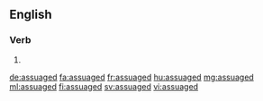 ==English==

===Verb===
{{head|en|verb form}}

# {{en-past of|assuage}}

[[de:assuaged]]
[[fa:assuaged]]
[[fr:assuaged]]
[[hu:assuaged]]
[[mg:assuaged]]
[[ml:assuaged]]
[[fi:assuaged]]
[[sv:assuaged]]
[[vi:assuaged]]